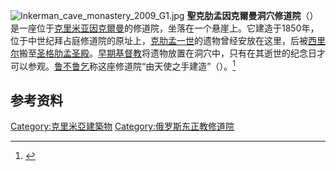 [[File:Inkerman_cave_monastery_2009_G1.jpg|thumb]]
'''聖克肋孟因克爾曼洞穴修道院'''（{{lang-ru|Инкерманский Свято-Климентовский пещерный мужской монастырь}}）是一座位于[[克里米亚|克里米亚]][[因克爾曼|因克爾曼]]的修道院，坐落在一个悬崖上。它建造于1850年，位于中世纪拜占庭修道院的原址上，[[教宗克肋孟一世|克肋孟一世]]的遗物曾经安放在这里，后被[[西里尔_(东罗马帝国传教士)|西里尔]]搬至[[拉特朗圣格肋孟圣殿|圣格肋孟圣殿]]。[[早期基督教|早期基督教]]将遗物放置在洞穴中，只有在其逝世的纪念日才可以参观。[[鲁不鲁乞|鲁不鲁乞]]称这座修道院“由天使之手建造”（{{lang|en|built by the hands of angels}}）。<ref>{{Cite web |url=http://ebooks.adelaide.edu.au/h/hakluyt/voyages/rubruquis/english.html#section48 |title=存档副本 |accessdate=2010-11-23 |archive-date=2012-03-30 |archive-url=https://web.archive.org/web/20120330182612/http://ebooks.adelaide.edu.au/h/hakluyt/voyages/rubruquis/english.html#section48 |dead-url=no }}</ref>

==参考资料==
{{reflist}}

[[Category:克里米亞建築物|Category:克里米亞建築物]]
[[Category:俄罗斯东正教修道院|Category:俄罗斯东正教修道院]]